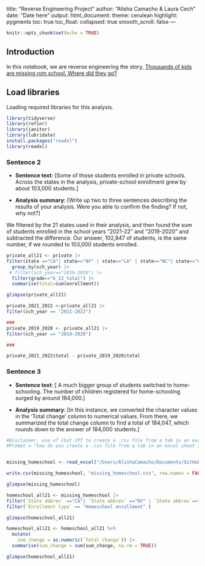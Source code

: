 title: "Reverse Engineering Project"
author: "Alisha Camacho & Laura Cech"
date: "Date here"
output:
  html_document:
    theme: cerulean
    highlight: pygments
    toc: true
    toc_float:
      collapsed: true
      smooth_scroll: false
---

```r
knitr::opts_chunk$set(echo = TRUE)
```

## Introduction 

In this notebook, we are reverse engineering the story, [Thousands of kids are missing rom school. Where did they go?](https://projects.apnews.com/features/2023/missing-children/index.html)

## Load libraries

Loading required libraries for this analysis.

```r

library(tidyverse)
library(refinr)
library(janitor)
library(lubridate)
install.packages("readxl")
library(readxl)

```


### Sentence 2

* **Sentence text**: [Some of those students enrolled in private schools. Across the states in the analysis, private-school enrollment grew by about 103,000 students.]

* **Analysis summary**: [Write up two to three sentences describing the results of your analysis.  Were you able to confirm the finding? If not, why not?]

We filtered by the 21 states used in their analysis, and then found the sum of students enrolled in the school years "2021-22" and "2019-2020" and subtracted the difference. Our answer, 102,847 of students, is the same number, if we rounded to 103,000 students enrolled. 


```r

private_all21 <- private |> 
filter(state =="CA"| state=="NY" | state=="LA" | state=="NC"| state=="WA"| state=="CO" | state=="GA" | state=="MN" | state=="WI" | state=="NH" | state=="MA" | state=="MT" | state=="DE"| state=="ND" | state=="DC" | state=="SD" | state=="SC" | state=="NE" | state=="RI" | state=="TN" | state=="PA" | state=="FL") |> 
  group_by(sch_year) |> 
 # filter(sch_year=="2019-2020") |> 
  filter(grade=="k_12_total") |> 
  summarise(total=sum(enrollment))

glimpse(private_all21)

```

```r
private_2021_2022 <-private_all21 |> 
filter(sch_year == "2021-2022")

###
private_2019_2020 <- private_all21 |> 
filter(sch_year == "2019-2020")

###

private_2021_2022$total - private_2019_2020$total

```

### Sentence 3

* **Sentence text**: [ A much bigger group of students switched to home-schooling. The number of children registered for home-schooling surged by around 184,000.]


* **Analysis summary**: [In this instance, we converted the character values in the 'Total change' column  to numerical values. From there, we summarized the total change column to find a total of 184,047, which rounds down  to the answer of 184,000 students.]


```r
#Disclaimer, use of Chat CPT to create a .csv file from a tab in an excel sheet
#Prompt = "how do you create a .csv file from a tab in an excel sheet in Rstudio?"


missing_homeschool <- read_excel("/Users/AlishaCamacho/Documents/GitHub/Reverse_Engineering_Project/Data/Missing-Kids-Summary-File.xlsx", sheet = "Enrollment Changes")

write.csv(missing_homeschool, "missing_homeschool.csv", row.names = FALSE)

glimpse(missing_homeschool)

```


```r
homeschool_all21 <- missing_homeschool |> 
filter(`State abbrev` =="CA"| `State abbrev` =="NY" | `State abbrev`=="LA" | `State abbrev`=="NC"| `State abbrev`=="WA"| `State abbrev`=="CO" | `State abbrev`=="GA" | `State abbrev`=="MN" | `State abbrev`=="WI" | `State abbrev`=="NH" | `State abbrev`=="MA" | `State abbrev`=="MT" | `State abbrev`=="DE"| `State abbrev`=="ND" | `State abbrev`=="DC" | `State abbrev`=="SD" | `State abbrev`=="SC" | `State abbrev`=="NE" | `State abbrev`=="RI" | `State abbrev`=="TN" | `State abbrev`=="PA" | `State abbrev`=="FL") |> 
filter(`Enrollment type` == "Homeschool enrollment" )

glimpse(homeschool_all21)

```


```r

homeschool_all21 <- homeschool_all21 %>%
  mutate(
    sum_change = as.numeric(`Total change`)) |>
  summarise(sum_change = sum(sum_change, na.rm = TRUE))

glimpse(homeschool_all21)

```
 
